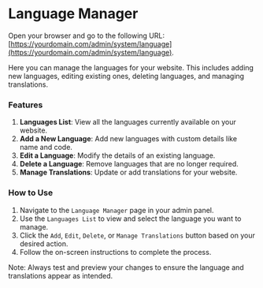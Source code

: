 # Language Manager

Open your browser and go to the following URL: [https://yourdomain.com/admin/system/language](https://yourdomain.com/admin/system/language).

Here you can manage the languages for your website. This includes adding new languages, editing existing ones, deleting languages, and managing translations.

### Features
1. **Languages List**: View all the languages currently available on your website.
2. **Add a New Language**: Add new languages with custom details like name and code.
3. **Edit a Language**: Modify the details of an existing language.
4. **Delete a Language**: Remove languages that are no longer required.
5. **Manage Translations**: Update or add translations for your website.

### How to Use
1. Navigate to the `Language Manager` page in your admin panel.
2. Use the `Languages List` to view and select the language you want to manage.
3. Click the `Add`, `Edit`, `Delete`, or `Manage Translations` button based on your desired action.
4. Follow the on-screen instructions to complete the process.

Note: Always test and preview your changes to ensure the language and translations appear as intended.